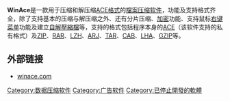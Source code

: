 {{expand language|1=en|page=|time=2019-02-28T13:15:55+00:00}}
{{noteTA|G1=IT}}

{{Infobox Software
|name = WinAce
|screenshot = 
|caption = 
|developer = e-merge GmbH
|released = {{start date and age|1999|7|22}}
|latest_release_version = 2.69
|latest_release_date = {{release date and age|2007|11|08}}
|operating_system = [[Microsoft_Windows|Windows]], [[DOS|DOS]], (只读：[[Linux|Linux]]，[[Mac_OS_X|Mac OS X]])
|genre = [[数据压缩|数据压缩]]
|license = [[专有软件|专有软件]]
|website =
}}

'''WinAce'''是一款用于压缩和解压缩[[ACE格式|ACE格式]]的[[檔案压缩软件|檔案压缩软件]]，功能及支持格式齐全，除了支持基本的压缩与解压缩之外、还有分片压缩、[[加密|加密]]功能、支持鼠标[[右键菜单|右键菜单]]功能及建立[[自解壓縮檔|自解壓縮檔]]等，支持的格式包括程序本身的[[ACE_(文件格式)|ACE]]（该软件支持的私有格式）及[[ZIP格式|ZIP]]、[[RAR|RAR]]、[[LHA_(檔案格式)|LZH]]、[[ARJ|ARJ]]、[[.tar|TAR]]、[[CAB|CAB]]、[[LHA|LHA]]、[[GZIP|GZIP]]等。

== 外部链接 ==
* [https://web.archive.org/web/20170714193504/http://winace.com/ winace.com] {{en}}

{{Software-stub}}
{{Compression_Software_Implementations}}

[[Category:数据压缩软件|Category:数据压缩软件]]
[[Category:广告软件|Category:广告软件]]
[[Category:已停止開發的軟體|Category:已停止開發的軟體]]